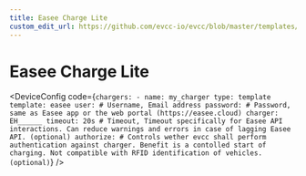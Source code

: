 ```yaml
---
title: Easee Charge Lite
custom_edit_url: https://github.com/evcc-io/evcc/blob/master/templates/definition/charger/easee.yaml
---
```



# Easee Charge Lite

<DeviceFeatures features="1p3p,rfid,sponsorship" />

<DeviceConfig code={`chargers:
    - name: my_charger
      type: template
      template: easee
      user: # Username, Email address
      password: # Password, same as Easee app or the web portal (https://easee.cloud)
      charger: EH______
      timeout: 20s # Timeout, Timeout specifically for Easee API interactions. Can reduce warnings and errors in case of lagging Easee API. (optional)
      authorize: # Controls wether evcc shall perform authentication against charger. Benefit is a contolled start of charging. Not compatible with RFID identification of vehicles. (optional)`}  />

<SponsorshipRequired />

